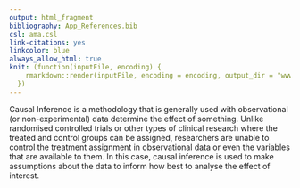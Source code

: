 ```yaml
---
output: html_fragment
bibliography: App_References.bib
csl: ama.csl
link-citations: yes
linkcolor: blue
always_allow_html: true
knit: (function(inputFile, encoding) {
    rmarkdown::render(inputFile, encoding = encoding, output_dir = "www/")
  })
---
```


Causal Inference is a methodology that is generally used with observational (or non-experimental) data determine the effect of something. Unlike randomised controlled trials or other types of clinical research where the treated and control groups can be assigned, researchers are unable to control the treatment assignment in observational data or even the variables that are available to them. In this case, causal inference is used to make assumptions about the data to inform how best to analyse the effect of interest.

